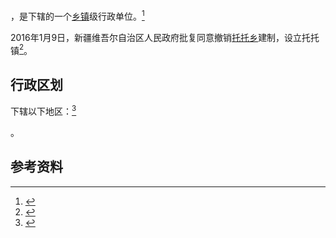 {{中国乡级行政区|65/27/22/202/000}}

'''{{PAGENAMEBASE}}'''，是{{PRC admin/fullname|65/27/22/202/000|3}}下辖的一个[[乡镇|乡镇]]级行政单位。<ref>{{PRC admin/ref sgc|{{PRC admin/parent|65/27/22/202/000}}}}</ref>

2016年1月9日，新疆维吾尔自治区人民政府批复同意撤销[[托托乡|托托乡]]建制，设立托托镇<ref>{{Cite web |url=http://www.xinjiang.gov.cn/mlgk_Shtml/info.shtml?id=6312 |title=新疆维吾尔自治区人民政府关于同意精河县托托乡撤乡设镇的批复（新政函〔2016〕12号） |access-date=2017-09-20 |archive-date=2017-09-21 |archive-url=https://web.archive.org/web/20170921000801/http://www.xinjiang.gov.cn/mlgk_Shtml/info.shtml?id=6312 |dead-url=no }}</ref>。

== 行政区划 ==

{{PAGENAMEBASE}}下辖以下地区：<ref>{{PRC admin/ref sgc|65/27/22/202/000}}</ref>

{{PRC admin/children|65/27/22/202/000}}。

== 参考资料 ==

{{reflist}}

{{行政区划小作品}}
{{PRC admin/navcat|65/27/22/202/000}}